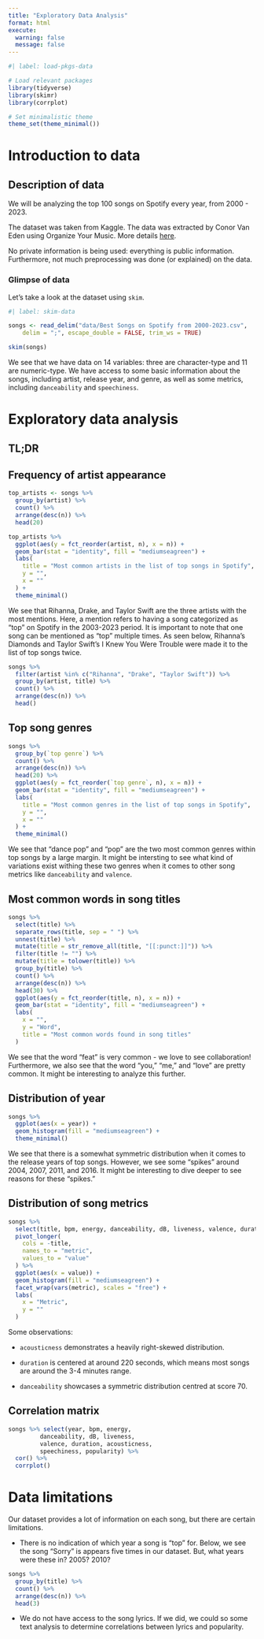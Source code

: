 ---
title: "Exploratory Data Analysis"
format: html
execute: 
  warning: false
  message: false
---

```{r}
#| label: load-pkgs-data

# Load relevant packages
library(tidyverse)
library(skimr)
library(corrplot)

# Set minimalistic theme
theme_set(theme_minimal())
```

# Introduction to data

## Description of data

We will be analyzing the top 100 songs on Spotify every year, from 2000 - 2023.

The dataset was taken from Kaggle. The data was extracted by Conor Van Eden using Organize Your Music. More details [here](https://www.kaggle.com/datasets/conorvaneden/best-songs-on-spotify-for-every-year-2000-2023?resource=download).

No private information is being used: everything is public information. Furthermore, not much preprocessing was done (or explained) on the data.

### Glimpse of data

Let's take a look at the dataset using `skim`.

```{r}
#| label: skim-data

songs <- read_delim("data/Best Songs on Spotify from 2000-2023.csv", 
    delim = ";", escape_double = FALSE, trim_ws = TRUE)

skim(songs)
```

We see that we have data on 14 variables: three are character-type and 11 are numeric-type. We have access to some basic information about the songs, including artist, release year, and genre, as well as some metrics, including `danceability` and `speechiness`.

# Exploratory data analysis

## TL;DR

## Frequency of artist appearance

```{r}

top_artists <- songs %>% 
  group_by(artist) %>% 
  count() %>% 
  arrange(desc(n)) %>% 
  head(20) 

top_artists %>% 
  ggplot(aes(y = fct_reorder(artist, n), x = n)) +
  geom_bar(stat = "identity", fill = "mediumseagreen") +
  labs(
    title = "Most common artists in the list of top songs in Spotify",
    y = "",
    x = ""
  ) +
  theme_minimal()
```

We see that Rihanna, Drake, and Taylor Swift are the three artists with the most mentions. Here, a mention refers to having a song categorized as "top" on Spotify in the 2003-2023 period. It is important to note that one song can be mentioned as "top" multiple times. As seen below, Rihanna's Diamonds and Taylor Swift's I Knew You Were Trouble were made it to the list of top songs twice.

```{r}
songs %>% 
  filter(artist %in% c("Rihanna", "Drake", "Taylor Swift")) %>% 
  group_by(artist, title) %>% 
  count() %>% 
  arrange(desc(n)) %>% 
  head()
```

## Top song genres

```{r}
songs %>% 
  group_by(`top genre`) %>% 
  count() %>% 
  arrange(desc(n)) %>% 
  head(20) %>% 
  ggplot(aes(y = fct_reorder(`top genre`, n), x = n)) +
  geom_bar(stat = "identity", fill = "mediumseagreen") +
  labs(
    title = "Most common genres in the list of top songs in Spotify",
    y = "",
    x = ""
  ) +
  theme_minimal()
```

We see that "dance pop" and "pop" are the two most common genres within top songs by a large margin. It might be intersting to see what kind of variations exist withing these two genres when it comes to other song metrics like `danceability` and `valence`.

## Most common words in song titles

```{r}
songs %>% 
  select(title) %>% 
  separate_rows(title, sep = " ") %>% 
  unnest(title) %>% 
  mutate(title = str_remove_all(title, "[[:punct:]]")) %>%
  filter(title != "") %>% 
  mutate(title = tolower(title)) %>% 
  group_by(title) %>% 
  count() %>% 
  arrange(desc(n)) %>% 
  head(30) %>% 
  ggplot(aes(y = fct_reorder(title, n), x = n)) +
  geom_bar(stat = "identity", fill = "mediumseagreen") +
  labs(
    x = "",
    y = "Word",
    title = "Most common words found in song titles"
  )

```

We see that the word "feat" is very common - we love to see collaboration! Furthermore, we also see that the word "you," "me," and "love" are pretty common. It might be interesting to analyze this further.

## Distribution of year

```{r}
songs %>% 
  ggplot(aes(x = year)) +
  geom_histogram(fill = "mediumseagreen") +
  theme_minimal()
```

We see that there is a somewhat symmetric distribution when it comes to the release years of top songs. However, we see some "spikes" around 2004, 2007, 2011, and 2016. It might be interesting to dive deeper to see reasons for these "spikes."

## Distribution of song metrics

```{r}
songs %>% 
  select(title, bpm, energy, danceability, dB, liveness, valence, duration, acousticness, speechiness, popularity) %>% 
  pivot_longer(
    cols = -title,
    names_to = "metric",
    values_to = "value"
  ) %>% 
  ggplot(aes(x = value)) +
  geom_histogram(fill = "mediumseagreen") +
  facet_wrap(vars(metric), scales = "free") +
  labs(
    x = "Metric",
    y = ""
  )
```

Some observations:

-   `acousticness` demonstrates a heavily right-skewed distribution.

-   `duration` is centered at around 220 seconds, which means most songs are around the 3-4 minutes range.

-   `danceability` showcases a symmetric distribution centred at score 70.

## Correlation matrix

```{r}
songs %>% select(year, bpm, energy,
         danceability, dB, liveness, 
         valence, duration, acousticness,
         speechiness, popularity) %>% 
  cor() %>% 
  corrplot()

```



# Data limitations

Our dataset provides a lot of information on each song, but there are certain limitations.

-   There is no indication of which year a song is "top" for. Below, we see the song "Sorry" is appears five times in our dataset. But, what years were these in? 2005? 2010?

```{r}
songs %>% 
  group_by(title) %>% 
  count() %>% 
  arrange(desc(n)) %>% 
  head(3)
```

-   We do not have access to the song lyrics. If we did, we could so some text analysis to determine correlations between lyrics and popularity.
